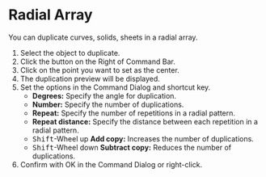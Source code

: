 
# Radial Array

<Reference shortcut="" command="Radial Array" button="Right of Command Bar" />

You can duplicate curves, solids, sheets in a radial array.

1. Select the object to duplicate.
2. Click the button <ButtonIcon type="button-radial-array" /> on the Right of Command Bar.
3. Click on the point you want to set as the center.
4. The duplication preview will be displayed.
5. Set the options in the Command Dialog and shortcut key.
   - **Degrees:** Specify the angle for duplication.
   - **Number:** Specify the number of duplications.
   - **Repeat:** Specify the number of repetitions in a radial pattern.
   - **Repeat distance:** Specify the distance between each repetition in a radial pattern.
   - <kbd>Shift</kbd>-Wheel up **Add copy:** Increases the number of duplications.
   - <kbd>Shift</kbd>-Wheel down **Subtract copy:** Reduces the number of duplications.   
6. Confirm with OK in the Command Dialog or right-click.





